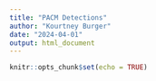 ```yaml
---
title: "PACM Detections"
author: "Kourtney Burger"
date: "2024-04-01"
output: html_document
---
```


```r
knitr::opts_chunk$set(echo = TRUE)
```

